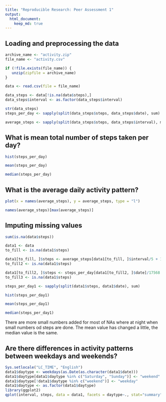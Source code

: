 ```yaml
---
title: "Reproducible Research: Peer Assessment 1"
output: 
  html_document:
    keep_md: true
---
```



## Loading and preprocessing the data
```r
archive_name <- "activity.zip"
file_name <- "activity.csv"

if (!file.exists(file_name)) {
   unzip(zipfile = archive_name)
}

data <- read.csv(file = file_name)

data_steps <- data[!is.na(data$steps),]
data_steps$interval <- as.factor(data_steps$interval)

str(data_steps)
steps_per_day <- sapply(split(data_steps$steps, data_steps$date), sum)

average_steps <- sapply(split(data_steps$steps, data_steps$interval), mean)
```

## What is mean total number of steps taken per day?
```r
hist(steps_per_day)

mean(steps_per_day)

median(steps_per_day)
```

## What is the average daily activity pattern?
```r
plot(x = names(average_steps), y = average_steps, type = "l")

names(average_steps)[max(average_steps)]
```

## Imputing missing values
```r
sum(is.na(data$steps))

data1 <- data
to_fill <- is.na(data1$steps)

data1[to_fill, ]$steps <- average_steps[data1[to_fill, ]$interval/5 + 1]
to_fill2 <- is.na(data1$steps)

data1[to_fill2, ]$steps <- steps_per_day[data1[to_fill2, ]$date]/17568
to_fill3 <- is.na(data1$steps)

steps_per_day1 <- sapply(split(data1$steps, data1$date), sum)

hist(steps_per_day1)

mean(steps_per_day1)

median(steps_per_day1)
```
There are more small numbers added for most of NAs where at night when small numbers od steps are done. The mean value has changed a little, the median value is the same.

## Are there differences in activity patterns between weekdays and weekends?
```r
Sys.setlocale("LC_TIME", "English")
data1$daytype <- weekdays(as.Date(as.character(data1$date)))
data1$daytype[data1$daytype %in% c("Saturday", "Sunday")] <- "weekend"
data1$daytype[!data1$daytype %in% c("weekend")] <- "weekday"
data1$daytype <- as.factor(data1$daytype)
library(ggplot2)
qplot(interval, steps, data = data1, facets = daytype~., stat="summary", fun.y = "mean", geom = "line")
```